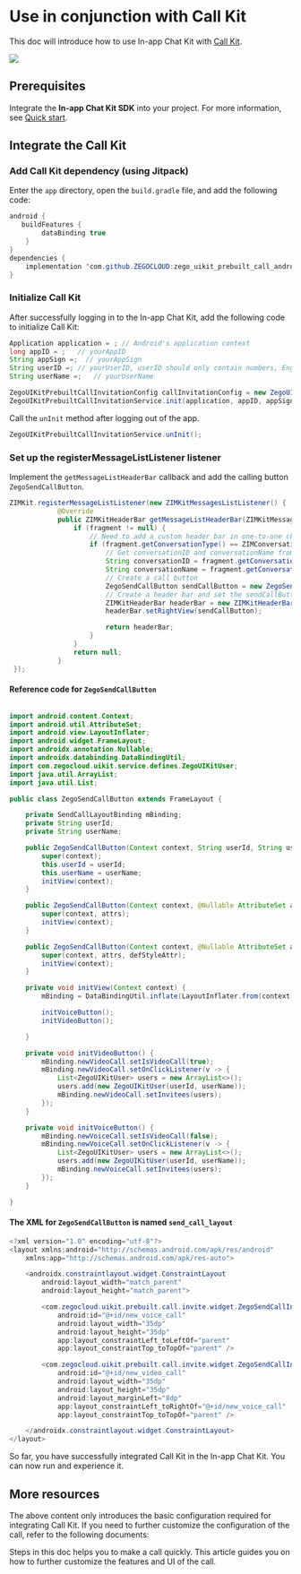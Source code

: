 # Use in conjunction with Call Kit

This doc will introduce how to use In-app Chat Kit with [Call Kit](https://docs.zegocloud.com/article/14762). 

<Frame width="200" height="auto" caption="">
    <img src="https://storage.zego.im/sdk-doc/Pics/ZIMKit/inapp_chat_with_call.gif" />
</Frame>

## Prerequisites

Integrate the **In-app Chat Kit SDK** into your project. For more information, see <a href="../02-Quick%20start.mdx">Quick start</a>.

## Integrate the Call Kit

### Add Call Kit dependency (using Jitpack)

Enter the `app` directory, open the `build.gradle` file, and add the following code:

```java
android {
   buildFeatures {
        dataBinding true
    }
}
dependencies {
    implementation 'com.github.ZEGOCLOUD:zego_uikit_prebuilt_call_android:+'    // add this line in your module-level build.gradle file's dependencies, usually named [app].
}
```

### Initialize Call Kit

After successfully logging in to the In-app Chat Kit, add the following code to initialize Call Kit:

```java
Application application = ; // Android's application context
long appID = ;   // yourAppID
String appSign =;  // yourAppSign
String userID =; // yourUserID, userID should only contain numbers, English characters, and '_'. 
String userName =;   // yourUserName

ZegoUIKitPrebuiltCallInvitationConfig callInvitationConfig = new ZegoUIKitPrebuiltCallInvitationConfig();
ZegoUIKitPrebuiltCallInvitationService.init(application, appID, appSign, userID, userName,callInvitationConfig);
```

Call the `unInit` method after logging out of the app.

```java
ZegoUIKitPrebuiltCallInvitationService.unInit();
```

### Set up the registerMessageListListener listener

Implement the `getMessageListHeaderBar` callback and add the calling button `ZegoSendCallButton`. 

```java
ZIMKit.registerMessageListListener(new ZIMKitMessagesListListener() {
            @Override
            public ZIMKitHeaderBar getMessageListHeaderBar(ZIMKitMessageFragment fragment) {
                if (fragment != null) {
                    // Need to add a custom header bar in one-to-one chat
                    if (fragment.getConversationType() == ZIMConversationType.PEER) {
                        // Get conversationID and conversationName from the fragment
                        String conversationID = fragment.getConversationID(); //The ID of the user you want to call.
                        String conversationName = fragment.getConversationName(); //The username of the user you want to call.
                        // Create a call button
                        ZegoSendCallButton sendCallButton = new ZegoSendCallButton(YourActivity.this, fconversationID, conversationName);
                        // Create a header bar and set the sendCallButton to the 'rightView'
                        ZIMKitHeaderBar headerBar = new ZIMKitHeaderBar();
                        headerBar.setRightView(sendCallButton);

                        return headerBar;
                    }
                }
                return null;
            }
 });
```

#### Reference code for `ZegoSendCallButton`

```java

import android.content.Context;
import android.util.AttributeSet;
import android.view.LayoutInflater;
import android.widget.FrameLayout;
import androidx.annotation.Nullable;
import androidx.databinding.DataBindingUtil;
import com.zegocloud.uikit.service.defines.ZegoUIKitUser;
import java.util.ArrayList;
import java.util.List;

public class ZegoSendCallButton extends FrameLayout {

    private SendCallLayoutBinding mBinding;
    private String userId;
    private String userName;

    public ZegoSendCallButton(Context context, String userId, String userName) {
        super(context);
        this.userId = userId;
        this.userName = userName;
        initView(context);
    }

    public ZegoSendCallButton(Context context, @Nullable AttributeSet attrs) {
        super(context, attrs);
        initView(context);
    }

    public ZegoSendCallButton(Context context, @Nullable AttributeSet attrs, int defStyleAttr) {
        super(context, attrs, defStyleAttr);
        initView(context);
    }

    private void initView(Context context) {
        mBinding = DataBindingUtil.inflate(LayoutInflater.from(context), R.layout.send_call_layout, this, true);

        initVoiceButton();
        initVideoButton();

    }

    private void initVideoButton() {
        mBinding.newVideoCall.setIsVideoCall(true);
        mBinding.newVideoCall.setOnClickListener(v -> {
            List<ZegoUIKitUser> users = new ArrayList<>();
            users.add(new ZegoUIKitUser(userId, userName));
            mBinding.newVideoCall.setInvitees(users);
        });
    }

    private void initVoiceButton() {
        mBinding.newVoiceCall.setIsVideoCall(false);
        mBinding.newVoiceCall.setOnClickListener(v -> {
            List<ZegoUIKitUser> users = new ArrayList<>();
            users.add(new ZegoUIKitUser(userId, userName));
            mBinding.newVoiceCall.setInvitees(users);
        });
    }

}
```

#### The XML for `ZegoSendCallButton` is named `send_call_layout`

```java
<?xml version="1.0" encoding="utf-8"?>
<layout xmlns:android="http://schemas.android.com/apk/res/android"
    xmlns:app="http://schemas.android.com/apk/res-auto">

    <androidx.constraintlayout.widget.ConstraintLayout
        android:layout_width="match_parent"
        android:layout_height="match_parent">

        <com.zegocloud.uikit.prebuilt.call.invite.widget.ZegoSendCallInvitationButton
            android:id="@+id/new_voice_call"
            android:layout_width="35dp"
            android:layout_height="35dp"
            app:layout_constraintLeft_toLeftOf="parent"
            app:layout_constraintTop_toTopOf="parent" />

        <com.zegocloud.uikit.prebuilt.call.invite.widget.ZegoSendCallInvitationButton
            android:id="@+id/new_video_call"
            android:layout_width="35dp"
            android:layout_height="35dp"
            android:layout_marginLeft="8dp"
            app:layout_constraintLeft_toRightOf="@+id/new_voice_call"
            app:layout_constraintTop_toTopOf="parent" />

    </androidx.constraintlayout.widget.ConstraintLayout>
</layout>
```

So far, you have successfully integrated Call Kit in the In-app Chat Kit. You can now run and experience it.

## More resources

The above content only introduces the basic configuration required for integrating Call Kit. If you need to further customize the configuration of the call, refer to the following documents:

<CardGroup cols={2}>
  
  <Card title="Call Kit - Quick start" href="https://zegocloud.com/docs/uikit/callkit-android/quick-start" target="_blank">
    Steps in this doc helps you to make a call quickly.
  </Card>

  <Card title="Call Kit - Custom prebuilt UI" href="https://zegocloud.com/docs/uikit/callkit-android/calling-config/overview" target="_blank">
    This article guides you on how to further customize the features and UI of the call.
  </Card>

</CardGroup>
